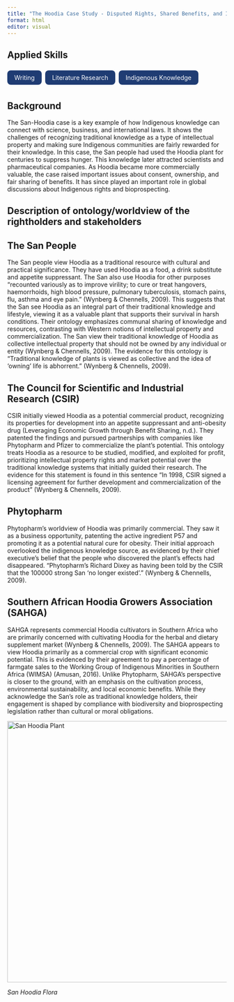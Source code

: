 ```yaml
---
title: "The Hoodia Case Study - Disputed Rights, Shared Benefits, and Indigenous Epistemologies"
format: html
editor: visual
---
```


## Applied Skills

::: {style="display: flex; flex-wrap: wrap; gap: 0.5rem; margin-bottom: 1.5rem;"}
[Writing]{style="background-color: #1f3c73; color: white; padding: 0.5rem 1rem; border-radius: 0.5rem;"}

[Literature Research]{style="background-color: #1f3c73; color: white; padding: 0.5rem 1rem; border-radius: 0.5rem;"}

[Indigenous Knowledge]{style="background-color: #1f3c73; color: white; padding: 0.5rem 1rem; border-radius: 0.5rem;"}
:::

## Background

The San-Hoodia case is a key example of how Indigenous knowledge can connect with science, business, and international laws. It shows the challenges of recognizing traditional knowledge as a type of intellectual property and making sure Indigenous communities are fairly rewarded for their knowledge. In this case, the San people had used the Hoodia plant for centuries to suppress hunger. This knowledge later attracted scientists and pharmaceutical companies. As Hoodia became more commercially valuable, the case raised important issues about consent, ownership, and fair sharing of benefits. It has since played an important role in global discussions about Indigenous rights and bioprospecting.

## Description of ontology/worldview of the rightholders and stakeholders

::: panel-tabset
## The San People

The San people view Hoodia as a traditional resource with cultural and practical significance. They have used Hoodia as a food, a drink substitute and appetite suppressant. The San also use Hoodia for other purposes “recounted variously as to improve virility; to cure or treat hangovers, haemorrhoids, high blood pressure, pulmonary tuberculosis, stomach pains, flu, asthma and eye pain.” (Wynberg & Chennells, 2009). This suggests that the San see Hoodia as an integral part of their traditional knowledge and lifestyle, viewing it as a valuable plant that supports their survival in harsh conditions. Their ontology emphasizes communal sharing of knowledge and resources, contrasting with Western notions of intellectual property and commercialization. The San view their traditional knowledge of Hoodia as collective intellectual property that should not be owned by any individual or entity (Wynberg & Chennells, 2009). The evidence for this ontology is “Traditional knowledge of plants is viewed as collective and the idea of ‘owning’ life is abhorrent.” (Wynberg & Chennells, 2009).

## The Council for Scientific and Industrial Research (CSIR)

CSIR initially viewed Hoodia as a potential commercial product, recognizing its properties for development into an appetite suppressant and anti-obesity drug (Leveraging Economic Growth through Benefit Sharing, n.d.). They patented the findings and pursued partnerships with companies like Phytopharm and Pfizer to commercialize the plant's potential. This ontology treats Hoodia as a resource to be studied, modified, and exploited for profit, prioritizing intellectual property rights and market potential over the traditional knowledge systems that initially guided their research. The evidence for this statement is found in this sentence “In 1998, CSIR signed a licensing agreement for further development and commercialization of the product” (Wynberg & Chennells, 2009).

## Phytopharm

Phytopharm's worldview of Hoodia was primarily commercial. They saw it as a business opportunity, patenting the active ingredient P57 and promoting it as a potential natural cure for obesity. Their initial approach overlooked the indigenous knowledge source, as evidenced by their chief executive's belief that the people who discovered the plant's effects had disappeared. “Phytopharm’s Richard Dixey as having been told by the CSIR that the 100000 strong San ‘no longer existed’.” (Wynberg & Chennells, 2009).

## Southern African Hoodia Growers Association (SAHGA)

SAHGA represents commercial Hoodia cultivators in Southern Africa who are primarily concerned with cultivating Hoodia for the herbal and dietary supplement market (Wynberg & Chennells, 2009). The SAHGA appears to view Hoodia primarily as a commercial crop with significant economic potential. This is evidenced by their agreement to pay a percentage of farmgate sales to the Working Group of Indigenous Minorities in Southern Africa (WIMSA) (Amusan, 2016). Unlike Phytopharm, SAHGA’s perspective is closer to the ground, with an emphasis on the cultivation process, environmental sustainability, and local economic benefits. While they acknowledge the San's role as traditional knowledge holders, their engagement is shaped by compliance with biodiversity and bioprospecting legislation rather than cultural or moral obligations.
:::

::: {html}
<img src="images/hoodia_plant.png" alt="San Hoodia Plant" width="600px"/>
:::
*San Hoodia Flora*


